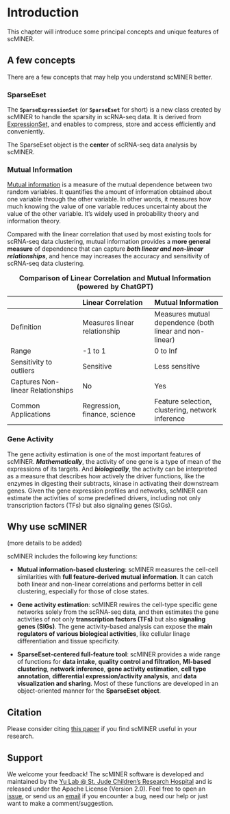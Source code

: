 # Introduction

This chapter will introduce some principal concepts and unique features of scMINER.

## A few concepts

There are a few concepts that may help you understand scMINER better.

### SparseEset {-}

The **`SparseExpressionSet`** (or **`SparseEset`** for short) is a new class created by scMINER to handle the sparsity in scRNA-seq data. It is derived from [ExpressionSet](https://www.bioconductor.org/packages/release/bioc/vignettes/Biobase/inst/doc/ExpressionSetIntroduction.pdf), and enables to compress, store and access efficiently and conveniently.

The SparseEset object is the **center** of scRNA-seq data analysis by scMINER.

### Mutual Information {-}

[Mutual information](https://en.wikipedia.org/wiki/Mutual_information) is a measure of the mutual dependence between two random variables. It quantifies the amount of information obtained about one variable through the other variable. In other words, it measures how much knowing the value of one variable reduces uncertainty about the value of the other variable. It's widely used in probability theory and information theory.

Compared with the linear correlation that used by most existing tools for scRNA-seq data clustering, mutual information provides a **more general measure** of dependence that can capture ***both linear and non-linear relationships***, and hence may increases the accuracy and sensitivity of scRNA-seq data clustering.


||Linear Correlation|Mutual Information|
|:---|:---|:---|
|Definition|Measures linear relationship|Measures mutual dependence (both linear and non-linear)|
|Range|-1 to 1|0 to Inf|
|Sensitivity to outliers|Sensitive|Less sensitive|
|Captures Non-linear Relationships|No|Yes|
|Common Applications|Regression, finance, science|Feature selection, clustering, network inference|

Table: **Comparison of Linear Correlation and Mutual Information (powered by ChatGPT)**

### Gene Activity {-}

The gene activity estimation is one of the most important features of scMINER. ***Mathematically***, the activity of one gene is a type of mean of the expressions of its targets. And ***biologically***, the activity can be interpreted as a measure that describes how actively the driver functions, like the enzymes in digesting their subtracts, kinase in activating their downstream genes. Given the gene expression profiles and networks, scMINER can estimate the activities of some predefined drivers, including not only transcription factors (TFs) but also signaling genes (SIGs). 

## Why use scMINER

(more details to be added)

scMINER includes the following key functions:

- **Mutual information-based clustering**: scMINER measures the cell-cell similarities with **full feature-derived mutual information**. It can catch both linear and non-linear correlations and performs better in cell clustering, especially for those of close states.

- **Gene activity estimation**: scMINER rewires the cell-type specific gene networks solely from the scRNA-seq data, and then estimates the gene activities of not only **transcription factors (TFs)** but also **signaling genes (SIGs)**. The gene activity-based analysis can expose the **main regulators of various biological activities**, like cellular linage differentiation and tissue specificity.

- **SparseEset-centered full-feature tool**: scMINER provides a wide range of functions for **data intake**, **quality control and filtration**, **MI-based clustering**, **network inference**, **gene activity estimation**, **cell type annotation**, **differential expression/activity analysis**, and **data visualization and sharing**. Most of these functions are developed in an object-oriented manner for the **SparseEset object**.


## Citation

Please consider citing [this paper](https://www.biorxiv.org/content/10.1101/2023.01.26.523391v1) if you find scMINER useful in your research.


## Support
We welcome your feedback! The scMINER software is developed and maintained by the [Yu Lab @ St. Jude Children's Research Hospital](https://www.stjude.org/research/labs/yu-lab.html) and is released under the Apache License (Version 2.0). Feel free to open an [issue](https://github.com/jyyulab/scMINER/issues), or send us an [email](mailto:jiyang.yu@stjude.org) if you encounter a bug, need our help or just want to make a comment/suggestion.

